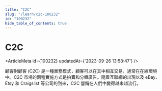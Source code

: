 ```yaml
---
title: "C2C"
slug: "/learn/c2c-100232"
id: "100232"
hide_table_of_contents: true
---
```



# C2C

<ArticleMeta id={100232} updatedAt={'2023-09-26 13:58:47'} />
<div className='border-solid border-b border-t-0 my-4 border-[var(--ifm-color-gray-300)]' />

顧客對顧客 (C2C) 是一種業務模式，顧客可以在其中相互交易，通常在在線環境中。C2C 市場的兩種實施方式是拍賣和分類廣告。隨着互聯網的出現以及 eBay、Etsy 和 Craigslist 等公司的到來，C2C 營銷在人們中變得越來越流行。
